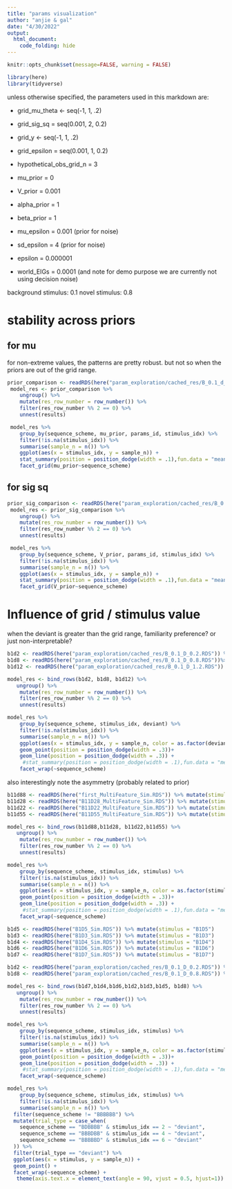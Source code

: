 ```yaml
---
title: "params visualization"
author: "anjie & gal"
date: "4/30/2022"
output:
  html_document:
    code_folding: hide
---
```


```r
knitr::opts_chunk$set(message=FALSE, warning = FALSE)
```


```r
library(here)
library(tidyverse)
```

unless otherwise specified, the parameters used in this markdown are: 

- grid_mu_theta <- seq(-1, 1, .2)
- grid_sig_sq = seq(0.001, 2, 0.2)
- grid_y <- seq(-1, 1, .2)
- grid_epsilon = seq(0.001, 1, 0.2)
- hypothetical_obs_grid_n = 3 
- mu_prior = 0
- V_prior = 0.001
- alpha_prior = 1
- beta_prior = 1
- mu_epsilon = 0.001 (prior for noise)
- sd_epsilon = 4 (prior for noise)


- epsilon = 0.000001
- world_EIGs = 0.0001 
(and note for demo purpose we are currently not using decision noise)

background stimulus: 0.1
novel stimulus: 0.8




# stability across priors 

## for mu 

for non-extreme values, the patterns are pretty robust. but not so when the priors are out of the grid range. 

```r
prior_comparison <- readRDS(here("param_exploration/cached_res/B_0.1_d_0.8_mu_comparison.RDS"))
 model_res <- prior_comparison %>% 
    ungroup() %>% 
    mutate(res_row_number = row_number()) %>% 
    filter(res_row_number %% 2 == 0) %>% 
    unnest(results)

 model_res %>%   
    group_by(sequence_scheme, mu_prior, params_id, stimulus_idx) %>% 
    filter(!is.na(stimulus_idx)) %>% 
    summarise(sample_n = n()) %>% 
    ggplot(aes(x = stimulus_idx, y = sample_n)) + 
    stat_summary(position = position_dodge(width = .1),fun.data = "mean_cl_boot") + 
    facet_grid(mu_prior~sequence_scheme)
```

## for sig sq

```r
prior_sig_comparison <- readRDS(here("param_exploration/cached_res/B_0.1_D_0.8_sig_comparison.RDS"))
 model_res <- prior_sig_comparison %>% 
    ungroup() %>% 
    mutate(res_row_number = row_number()) %>% 
    filter(res_row_number %% 2 == 0) %>% 
    unnest(results)

 model_res %>%   
    group_by(sequence_scheme, V_prior, params_id, stimulus_idx) %>% 
    filter(!is.na(stimulus_idx)) %>% 
    summarise(sample_n = n()) %>% 
    ggplot(aes(x = stimulus_idx, y = sample_n)) + 
    stat_summary(position = position_dodge(width = .1),fun.data = "mean_cl_boot") + 
    facet_grid(V_prior~sequence_scheme)
```

# Influence of grid / stimulus value 

when the deviant is greater than the grid range, familiarity preference? or just non-interpretable? 


```r
b1d2 <- readRDS(here("param_exploration/cached_res/B_0.1_D_0.2.RDS")) %>% mutate(deviant = 0.2)
b1d8 <- readRDS(here("param_exploration/cached_res/B_0.1_D_0.8.RDS"))%>% mutate(deviant = 0.8)
b1d12 <- readRDS(here("param_exploration/cached_res/B_0.1_D_1.2.RDS")) %>% mutate(deviant = 1.2)

model_res <- bind_rows(b1d2, b1d8, b1d12) %>% 
   ungroup() %>% 
    mutate(res_row_number = row_number()) %>% 
    filter(res_row_number %% 2 == 0) %>% 
    unnest(results)

model_res %>%   
    group_by(sequence_scheme, stimulus_idx, deviant) %>% 
    filter(!is.na(stimulus_idx)) %>% 
    summarise(sample_n = n()) %>% 
    ggplot(aes(x = stimulus_idx, y = sample_n, color = as.factor(deviant), group = deviant)) + 
    geom_point(position = position_dodge(width = .3))+ 
    geom_line(position = position_dodge(width = .3)) + 
     #stat_summary(position = position_dodge(width = .1),fun.data = "mean_cl_boot") + 
    facet_wrap(~sequence_scheme)
```


also interestingly note the asymmetry (probably related to prior)

```r

b11d88 <- readRDS(here("first_MultiFeature_Sim.RDS")) %>% mutate(stimulus = "b_11_d_88")
b11d28 <- readRDS(here("B11D28_MultiFeature_Sim.RDS")) %>% mutate(stimulus = "b_11_d_28")
b11d22 <- readRDS(here("B11D22_MultiFeature_Sim.RDS")) %>% mutate(stimulus = "b_11_d_22")
b11d55 <- readRDS(here("B11D55_MultiFeature_Sim.RDS")) %>% mutate(stimulus = "b_11_d_55")

model_res <- bind_rows(b11d88,b11d28, b11d22,b11d55) %>% 
   ungroup() %>% 
    mutate(res_row_number = row_number()) %>% 
    filter(res_row_number %% 2 == 0) %>% 
    unnest(results)

model_res %>%   
    group_by(sequence_scheme, stimulus_idx, stimulus) %>% 
    filter(!is.na(stimulus_idx)) %>% 
    summarise(sample_n = n()) %>% 
    ggplot(aes(x = stimulus_idx, y = sample_n, color = as.factor(stimulus), group = stimulus)) + 
    geom_point(position = position_dodge(width = .3))+ 
    geom_line(position = position_dodge(width = .3)) + 
     #stat_summary(position = position_dodge(width = .1),fun.data = "mean_cl_boot") + 
    facet_wrap(~sequence_scheme)
```


```r
b1d5 <- readRDS(here("B1D5_Sim.RDS")) %>% mutate(stimulus = "B1D5")
b1d3 <- readRDS(here("B1D3_Sim.RDS")) %>% mutate(stimulus = "B1D3")
b1d4 <- readRDS(here("B1D4_Sim.RDS")) %>% mutate(stimulus = "B1D4")
b1d6 <- readRDS(here("B1D6_Sim.RDS")) %>% mutate(stimulus = "B1D6")
b1d7 <- readRDS(here("B1D7_Sim.RDS")) %>% mutate(stimulus = "B1D7")

b1d2 <- readRDS(here("param_exploration/cached_res/B_0.1_D_0.2.RDS")) %>% mutate(stimulus = "B1D2")
b1d8 <- readRDS(here("param_exploration/cached_res/B_0.1_D_0.8.RDS")) %>% mutate(stimulus = "B1D8")

model_res <- bind_rows(b1d7,b1d4,b1d6,b1d2,b1d3,b1d5, b1d8) %>% 
   ungroup() %>% 
    mutate(res_row_number = row_number()) %>% 
    filter(res_row_number %% 2 == 0) %>% 
    unnest(results)

model_res %>%   
    group_by(sequence_scheme, stimulus_idx, stimulus) %>% 
    filter(!is.na(stimulus_idx)) %>% 
    summarise(sample_n = n()) %>% 
    ggplot(aes(x = stimulus_idx, y = sample_n, color = as.factor(stimulus), group = stimulus)) + 
    geom_point(position = position_dodge(width = .3))+ 
    geom_line(position = position_dodge(width = .3)) + 
     #stat_summary(position = position_dodge(width = .1),fun.data = "mean_cl_boot") + 
    facet_wrap(~sequence_scheme)
```

```r
model_res %>%   
    group_by(sequence_scheme, stimulus_idx, stimulus) %>% 
    filter(!is.na(stimulus_idx)) %>% 
    summarise(sample_n = n()) %>% 
  filter(sequence_scheme != "BBBBBB") %>% 
  mutate(trial_type = case_when(
    sequence_scheme == "BDBBBB" & stimulus_idx == 2 ~ "deviant", 
    sequence_scheme == "BBBDBB" & stimulus_idx == 4 ~ "deviant", 
    sequence_scheme == "BBBBBD" & stimulus_idx == 6 ~ "deviant" 
  )) %>% 
  filter(trial_type == "deviant") %>% 
  ggplot(aes(x = stimulus, y = sample_n)) +
  geom_point() + 
  facet_wrap(~sequence_scheme) + 
   theme(axis.text.x = element_text(angle = 90, vjust = 0.5, hjust=1))
```

